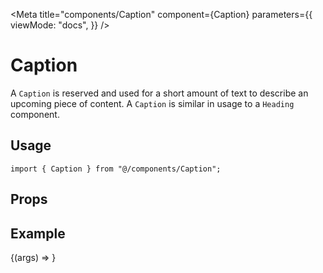 
<Meta
  title="components/Caption"
  component={Caption}
  parameters={{
    viewMode: "docs",
  }}
/>

# Caption

A `Caption` is reserved and used for a short amount of text to describe an upcoming piece of content. A `Caption` is similar in usage to a `Heading` component.

## Usage

```tsx
import { Caption } from "@/components/Caption";
```

## Props

<ArgsTable component={Caption} />

## Example

<Canvas>
  <Story name="Default" args={{ title: "Robots are the future" }}>
    {(args) => <Caption {...args} />}
  </Story>
</Canvas>

